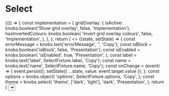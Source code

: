 
<Meta title="Components/Select" component={Select} />

# Select

<Canvas>
  <Story name="Base component">
    {(() => {
      const implementation = {
        gridOverlay: {
          isActive: knobs.boolean('Show grid overlay', false, 'Implementation'),
          hasInvertedColours: knobs.boolean(
            'Invert grid overlay colours',
            false,
            'Implementation',
          ),
        },
      };
      return (
        <>
          <State
            initialState={{
              value: '',
            }}
          >
            {(state, setState) => {
              const errorMessage = knobs.text('errorMessage', '', 'Copy');
              const isBlock = knobs.boolean('isBlock', false, 'Presentation');
              const isEnabled = knobs.boolean(
                'isEnabled',
                true,
                'Presentation',
              );
              const label = knobs.text('label', SelectFixture.label, 'Copy');
              const name = knobs.text('name', SelectFixture.name, 'Copy');
              const onChange = (event) => {
                event.persist();
                setState({ ...state, value: event.target.value });
              };
              const options = knobs.object(
                'options',
                SelectFixture.options,
                'Copy',
              );
              const theme = knobs.select(
                'theme',
                ['dark', 'light'],
                'dark',
                'Presentation',
              );
              return (
                <Select
                  errorMessage={errorMessage}
                  isBlock={isBlock}
                  isEnabled={isEnabled}
                  label={label}
                  name={name}
                  onChange={onChange}
                  options={options}
                  testReference={SelectFixture.testReference}
                  theme={theme}
                  value={state.value}
                />
              );
            }}
          </State>
          <StorybookGridOverlay
            isActive={implementation.gridOverlay.isActive}
            hasInvertedColours={implementation.gridOverlay.hasInvertedColours}
          />
        </>
      );
    })()}
  </Story>
</Canvas>

## API

<ArgsTable of={Select} />
